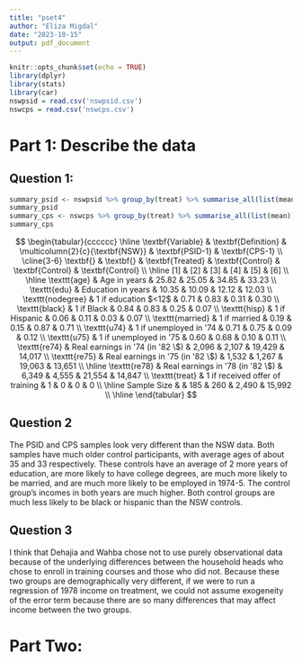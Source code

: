 ```yaml
---
title: "pset4"
author: "Eliza Migdal"
date: "2023-10-15"
output: pdf_document
---
```


```r
knitr::opts_chunk$set(echo = TRUE)
library(dplyr)
library(stats)
library(car)
nswpsid = read.csv('nswpsid.csv')
nswcps = read.csv('nswcps.csv')
```

# Part 1: Describe the data

## Question 1: 

```r
summary_psid <- nswpsid %>% group_by(treat) %>% summarise_all(list(mean))
summary_psid
summary_cps <- nswcps %>% group_by(treat) %>% summarise_all(list(mean))
summary_cps
```
$$
\begin{tabular}{cccccc}
\hline
\textbf{Variable} & \textbf{Definition} & \multicolumn{2}{c}{\textbf{NSW}}    & \textbf{PSID-1}  & \textbf{CPS-1}   \\ \cline{3-6} 
\textbf{}         & \textbf{}           & \textbf{Treated} & \textbf{Control} & \textbf{Control} & \textbf{Control} \\ 
\hline
[1] & [2] & [3] & [4] & [5] & [6] \\ \hline
\texttt{age}      & Age in years                     & 25.82 & 25.05 & 34.85 & 33.23  \\
\texttt{edu}      & Education in years               & 10.35 & 10.09 & 12.12 & 12.03  \\
\texttt{nodegree} & 1 if education $<12$             & 0.71  & 0.83  & 0.31  & 0.30   \\
\texttt{black}    & 1 if Black                       & 0.84  & 0.83  & 0.25  & 0.07   \\
\texttt{hisp}     & 1 if Hispanic                    & 0.06  & 0.11  & 0.03  & 0.07   \\
\texttt{married}  & 1 if married                     & 0.19  & 0.15  & 0.87  & 0.71   \\
\texttt{u74}      & 1 if unemployed in '74           & 0.71  & 0.75  & 0.09  & 0.12   \\
\texttt{u75}      & 1 if unemployed in '75           & 0.60  & 0.68  & 0.10  & 0.11   \\
\texttt{re74}     & Real earnings in '74 (in '82 \$) & 2,096 & 2,107 & 19,429 & 14,017 \\
\texttt{re75}     & Real earnings in '75 (in '82 \$) & 1,532 & 1,267 & 19,063 & 13,651 \\
\hline
\texttt{re78}     & Real earnings in '78 (in '82 \$) & 6,349 & 4,555 & 21,554 & 14,847 \\
\texttt{treat}    & 1 if received offer of training  & 1     & 0     & 0 & 0        \\ \hline
Sample Size                        &                                  & 185   & 260   & 2,490 & 15,992 \\ \hline
\end{tabular}
$$

## Question 2

The PSID and CPS samples look very different than the NSW data. Both samples have much older control participants, with average ages of about 35 and 33 respectively. These controls have an average of 2 more years of education, are more likely to have college degrees, are much more likely to be married, and are much more likely to be employed in 1974-5. The control group's incomes in both years are much higher. Both control groups are much less likely to be black or hispanic than the NSW controls. 

## Question 3

I think that Dehajia and Wahba chose not to use purely observational data because of the underlying differences between the household heads who chose to enroll in training courses and those who did not. Because these two groups are demographically very different, if we were to run a regression of 1978 income on treatment, we could not assume exogeneity of the error term because there are so many differences that may affect income between the two groups. 

# Part Two: 